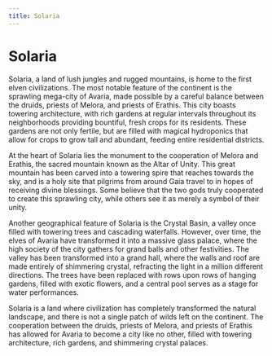 ```yaml
---
title: Solaria
---
```


# Solaria

Solaria, a land of lush jungles and rugged mountains, is home to the first elven
civilizations. The most notable feature of the continent is the sprawling
mega-city of Avaria, made possible by a careful balance between the druids,
priests of Melora, and priests of Erathis. This city boasts towering
architecture, with rich gardens at regular intervals throughout its
neighborhoods providing bountiful, fresh crops for its residents. These gardens
are not only fertile, but are filled with magical hydroponics that allow for
crops to grow tall and abundant, feeding entire residential districts.

At the heart of Solaria lies the monument to the cooperation of Melora and
Erathis, the sacred mountain known as the Altar of Unity. This great mountain
has been carved into a towering spire that reaches towards the sky, and is a
holy site that pilgrims from around Gaia travel to in hopes of receiving divine
blessings. Some believe that the two gods truly cooperated to create this
sprawling city, while others see it as merely a symbol of their unity.

Another geographical feature of Solaria is the Crystal Basin, a valley once
filled with towering trees and cascading waterfalls. However, over time, the
elves of Avaria have transformed it into a massive glass palace, where the high
society of the city gathers for grand balls and other festivities. The valley
has been transformed into a grand hall, where the walls and roof are made
entirely of shimmering crystal, refracting the light in a million different
directions. The trees have been replaced with rows upon rows of hanging gardens,
filled with exotic flowers, and a central pool serves as a stage for water
performances.

Solaria is a land where civilization has completely transformed the natural
landscape, and there is not a single patch of wilds left on the continent. The
cooperation between the druids, priests of Melora, and priests of Erathis has
allowed for Avaria to become a city like no other, filled with towering
architecture, rich gardens, and shimmering crystal palaces.
